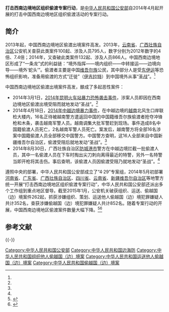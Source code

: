 '''打击西南边境地区组织偷渡专案行动'''，是[[中华人民共和国公安部|中华人民共和国公安部]]自2014年4月起开展的打击中国西南边境地区组织偷渡活动的专案行动。

==简介==
2013年起，中国西南边境地区偷渡出境案件高发。2013年，[[云南省|云南省]]、[[广西壮族自治区|广西壮族自治区]]公安机关查获此类案件100起、涉及人员795人，数字分别为2012年数字的4倍、7.4倍；2014年，又查破此类案件132起、涉及人员866人。中国西南边境地区形成了“一条龙”式的利益链：“境外指挥——境内组织——中转接运——边境向导——境外‘蛇头’”。偷渡者主要是中国[[维吾尔族|维吾尔族]]公民，其中部分人是受[[东伊运|东伊运]]等恐怖组织影响，准备用偷渡的方式“迁徙”（[[伊吉拉特_(恐怖主义)|伊吉拉特]]）到中国境外从事“[[圣战|圣战]]”。<ref name=ifeng/>

中国西南边境地区偷渡出境案件高发，酿成了多起恶性案件：
*2014年3月1日，[[2014年昆明火车站暴力恐怖袭击事件|2014年昆明火车站暴力恐怖袭击事件]]，涉案人员即因在西南边境地区偷渡出境受阻而就地发动“圣战”。<ref name=ifeng/>
*2014年4月18日，[[2014年中越边境暴力事件|2014年中越边境暴力事件]]，在中越边境的[[越南|越南]]北风生口岸联检大楼内，16名正待被越南警方遣返回中国的中国籍维吾尔族偷渡者抢夺冲锋枪和木条，袭击越南军警人员。越南调集大批军警赶到现场。事件造成8名中国籍偷渡人员死亡，2名越南军警人员死亡。案发后，越南警方将全部16名涉案中国籍偷渡人员全部移交中国警方。中国警方查明，这16人全部来自中国新疆维吾尔自治区，偷渡受阻后就地发动“圣战”。<ref name=ifeng/>
*2014年8月30日，广西壮族自治区[[防城港市|防城港市]]警方在中越边境拦截一批偷渡人员，其中一名偷渡人员在下车时掏出尖刀刺向离得最近的特警，另外一名特警当即开枪将其击伤。事后查明，该偷渡人员因偷渡受阻乃就地发动“圣战”。<ref name=ifeng/>

遵照中央的部署，中华人民共和国公安部成立了“4·29”专案组，2014年5月初部署[[河南省|河南省]]、[[广东省|广东省]]、[[广西壮族自治区|广西壮族自治区]]、[[四川省|四川省]]、[[云南省|云南省]]、[[新疆维吾尔自治区|新疆维吾尔自治区]]等地警方统一开展“打击西南边境地区组织偷渡专案行动”，中华人民共和国公安部还派出多个工作组到重点地区督导。截至2015年1月，公安机关破获组织、运送、偷越国（边）境案件262起，抓获涉嫌组织、策划、运送他人偷越国（边）境犯罪嫌疑人共计352名，查获涉嫌偷越国（边）境犯罪嫌疑人共计852名。随着专案行动的开展，中国西南边境地区偷渡案件数量大幅下降。<ref name=xhw>{{Cite web |url=http://www.sc.xinhuanet.com/content/2015-01/19/c_1114037691.htm |title=公安部开展打击西南边境地区组织偷渡专案行动，新华网，2015-01-19 |access-date=2016-08-30 |archive-date=2017-01-11 |archive-url=https://web.archive.org/web/20170111201922/http://www.sc.xinhuanet.com/content/2015-01/19/c_1114037691.htm |dead-url=no }}</ref><ref name=ifeng>{{Cite web |url=http://finance.ifeng.com/a/20150119/13439963_0.shtml |title=公安部打击西南边境偷渡:境外势力煽动多人参加“圣战”，凤凰网，2015-01-19 |accessdate=2016-08-30 |archive-date=2016-09-11 |archive-url=https://web.archive.org/web/20160911142306/http://finance.ifeng.com/a/20150119/13439963_0.shtml |dead-url=no }}</ref>

== 参考文献 ==
{{Reflist}}

{{-}}
{{新疆维吾尔自治区暴力恐怖活动和反恐行动|习}}

[[Category:中华人民共和国公安部|Category:中华人民共和国公安部]]
[[Category:中华人民共和国边海防|Category:中华人民共和国边海防]]
[[Category:中华人民共和国组织他人偷越国（边）境案|Category:中华人民共和国组织他人偷越国（边）境案]]
[[Category:中华人民共和国运送他人偷越国（边）境案|Category:中华人民共和国运送他人偷越国（边）境案]]
[[Category:中华人民共和国偷越国（边）境案|Category:中华人民共和国偷越国（边）境案]]